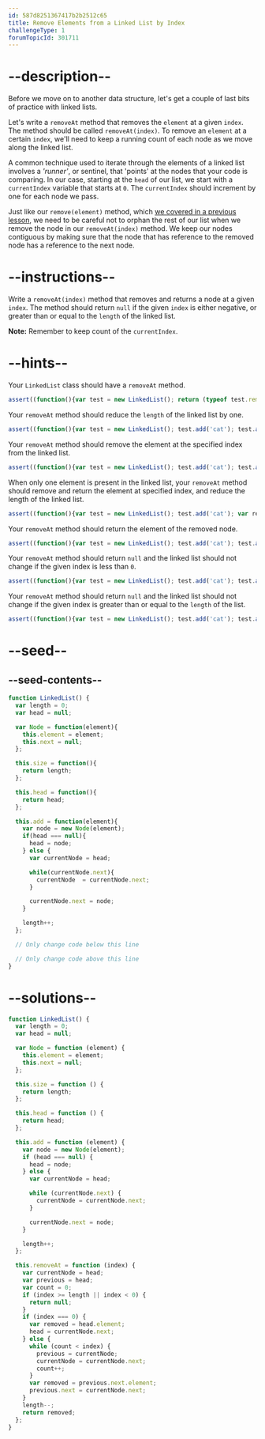 ```yaml
---
id: 587d8251367417b2b2512c65
title: Remove Elements from a Linked List by Index
challengeType: 1
forumTopicId: 301711
---
```


# --description--

Before we move on to another data structure, let's get a couple of last bits of practice with linked lists.

Let's write a `removeAt` method that removes the `element` at a given `index`. The method should be called `removeAt(index)`. To remove an `element` at a certain `index`, we'll need to keep a running count of each node as we move along the linked list.

A common technique used to iterate through the elements of a linked list involves a <dfn>'runner'</dfn>, or sentinel, that 'points' at the nodes that your code is comparing. In our case, starting at the `head` of our list, we start with a `currentIndex` variable that starts at `0`. The `currentIndex` should increment by one for each node we pass.

Just like our `remove(element)` method, which [we covered in a previous lesson](/learn/coding-interview-prep/data-structures/remove-elements-from-a-linked-list), we need to be careful not to orphan the rest of our list when we remove the node in our `removeAt(index)` method. We keep our nodes contiguous by making sure that the node that has reference to the removed node has a reference to the next node.

# --instructions--

Write a `removeAt(index)` method that removes and returns a node at a given `index`. The method should return `null` if the given `index` is either negative, or greater than or equal to the `length` of the linked list.

**Note:** Remember to keep count of the `currentIndex`.

# --hints--

Your `LinkedList` class should have a `removeAt` method.

```js
assert((function(){var test = new LinkedList(); return (typeof test.removeAt === 'function')}()));
```

Your `removeAt` method should reduce the `length` of the linked list by one.

```js
assert((function(){var test = new LinkedList(); test.add('cat'); test.add('dog'); test.add('kitten'); test.removeAt(1); return test.size() === 2}()));
```

Your `removeAt` method should remove the element at the specified index from the linked list.

```js
assert((function(){var test = new LinkedList(); test.add('cat'); test.add('dog'); test.add('kitten'); test.add('bird');test.removeAt(1); return JSON.stringify(test.head()) === '{"element":"cat","next":{"element":"kitten","next":{"element":"bird","next":null}}}'}()));
```

When only one element is present in the linked list, your `removeAt` method should remove and return the element at specified index, and reduce the length of the linked list.

```js
assert((function(){var test = new LinkedList(); test.add('cat'); var removedItem = test.removeAt(0); return test.head() === null && test.size() === 0 && removedItem === 'cat';}()));
```

Your `removeAt` method should return the element of the removed node.

```js
assert((function(){var test = new LinkedList(); test.add('cat'); test.add('dog'); test.add('kitten');  return test.removeAt(1) === 'dog'}()));
```

Your `removeAt` method should return `null` and the linked list should not change if the given index is less than `0`.

```js
assert((function(){var test = new LinkedList(); test.add('cat'); test.add('dog'); test.add('kitten');  var removedItem = test.removeAt(-1); return removedItem === null && JSON.stringify(test.head()) === '{"element":"cat","next":{"element":"dog","next":{"element":"kitten","next":null}}}'}()));
```

Your `removeAt` method should return `null` and the linked list should not change if the given index is greater than or equal to the `length` of the list.

```js
assert((function(){var test = new LinkedList(); test.add('cat'); test.add('dog'); test.add('kitten');  var removedItem = test.removeAt(3); return removedItem === null && JSON.stringify(test.head()) === '{"element":"cat","next":{"element":"dog","next":{"element":"kitten","next":null}}}'}()));
```

# --seed--

## --seed-contents--

```js
function LinkedList() {
  var length = 0;
  var head = null;

  var Node = function(element){
    this.element = element;
    this.next = null;
  };

  this.size = function(){
    return length;
  };

  this.head = function(){
    return head;
  };

  this.add = function(element){
    var node = new Node(element);
    if(head === null){
      head = node;
    } else {
      var currentNode = head;

      while(currentNode.next){
        currentNode  = currentNode.next;
      }

      currentNode.next = node;
    }

    length++;
  };

  // Only change code below this line

  // Only change code above this line
}
```

# --solutions--

```js
function LinkedList() {
  var length = 0;
  var head = null;

  var Node = function (element) {
    this.element = element;
    this.next = null;
  };

  this.size = function () {
    return length;
  };

  this.head = function () {
    return head;
  };

  this.add = function (element) {
    var node = new Node(element);
    if (head === null) {
      head = node;
    } else {
      var currentNode = head;

      while (currentNode.next) {
        currentNode = currentNode.next;
      }

      currentNode.next = node;
    }

    length++;
  };

  this.removeAt = function (index) {
    var currentNode = head;
    var previous = head;
    var count = 0;
    if (index >= length || index < 0) {
      return null;
    }
    if (index === 0) {
      var removed = head.element;
      head = currentNode.next;
    } else {
      while (count < index) {
        previous = currentNode;
        currentNode = currentNode.next;
        count++;
      }
      var removed = previous.next.element;
      previous.next = currentNode.next;
    }
    length--;
    return removed;
  };
}
```
